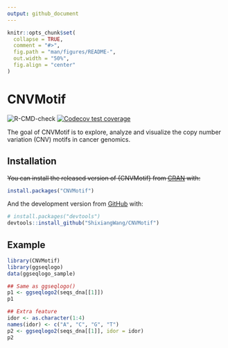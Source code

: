 ```yaml
---
output: github_document
---
```


<!-- README.md is generated from README.Rmd. Please edit that file -->

```r
knitr::opts_chunk$set(
  collapse = TRUE,
  comment = "#>",
  fig.path = "man/figures/README-",
  out.width = "50%",
  fig.align = "center"
)
```

# CNVMotif

<!-- badges: start -->
![R-CMD-check](https://github.com/ShixiangWang/CNVMotif/workflows/R-CMD-check/badge.svg)
[![Codecov test coverage](https://codecov.io/gh/ShixiangWang/CNVMotif/branch/master/graph/badge.svg)](https://codecov.io/gh/ShixiangWang/CNVMotif?branch=master)
<!-- badges: end -->

The goal of CNVMotif is to explore, analyze and visualize the copy number variation (CNV) motifs in cancer genomics.

## Installation

~~You can install the released version of {CNVMotif} from [CRAN](https://CRAN.R-project.org) with:~~

``` r
install.packages("CNVMotif")
```

And the development version from [GitHub](https://github.com/) with:

``` r
# install.packages("devtools")
devtools::install_github("ShixiangWang/CNVMotif")
```

## Example

```r
library(CNVMotif)
library(ggseqlogo)
data(ggseqlogo_sample)

## Same as ggseqlogo()
p1 <- ggseqlogo2(seqs_dna[[1]])
p1

## Extra feature
idor <- as.character(1:4)
names(idor) <- c("A", "C", "G", "T")
p2 <- ggseqlogo2(seqs_dna[[1]], idor = idor)
p2
```


